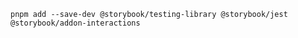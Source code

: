 ```shell
pnpm add --save-dev @storybook/testing-library @storybook/jest @storybook/addon-interactions
```
